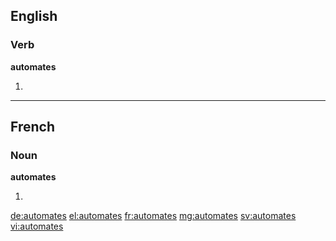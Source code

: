 ==English==

===Verb===
'''automates'''

# {{en-third-person singular of|automate}}

----

==French==

===Noun===
'''automates''' {{m}}

# {{plural of|automate|lang=fr}}

[[de:automates]]
[[el:automates]]
[[fr:automates]]
[[mg:automates]]
[[sv:automates]]
[[vi:automates]]